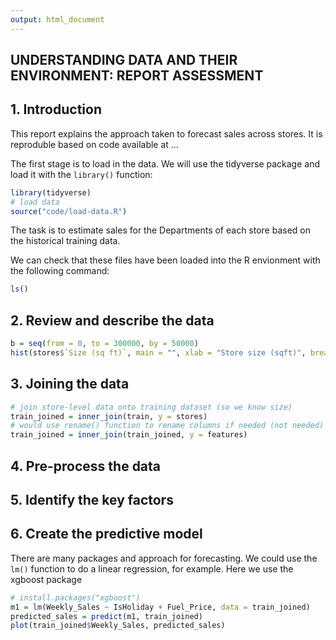 ```yaml
---
output: html_document
---
```


## UNDERSTANDING DATA AND THEIR ENVIRONMENT: REPORT ASSESSMENT

## 1. Introduction

This report explains the approach taken to forecast sales across stores.
It is reproduble based on code available at ...

The first stage is to load in the data. We will use the tidyverse package and load it with the `library()` function:


```r
library(tidyverse)
# load data
source("code/load-data.R")
```

The task is to estimate sales for the Departments of each store based on the historical training data.

We can check that these files have been loaded into the R envionment with the following command:

```r
ls()
```

## 2. Review and describe the data

```r
b = seq(from = 0, to = 300000, by = 50000)
hist(stores$`Size (sq ft)`, main = "", xlab = "Store size (sqft)", breaks = b)
```

## 3. Joining the data


```r
# join store-level data onto training dataset (so we know size)
train_joined = inner_join(train, y = stores)
# would use rename() function to rename columns if needed (not needed)
train_joined = inner_join(train_joined, y = features)
```
## 4. Pre-process the data

## 5. Identify the key factors

## 6. Create the predictive model

There are many packages and approach for forecasting.
We could use the `lm()` function to do a linear regression, for example.
Here we use the xgboost package

```r
# install.packages("xgboost")
m1 = lm(Weekly_Sales ~ IsHoliday + Fuel_Price, data = train_joined)
predicted_sales = predict(m1, train_joined)
plot(train_joined$Weekly_Sales, predicted_sales)
```

